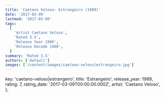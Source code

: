 ```yaml
---
title: 'Caetano Veloso: Estrangeiro (1989)'
date: '2017-03-09'
lastmod: '2017-03-09'
tags:
  [
    'Artist Caetano Veloso',
    'Rated 3.5',
    'Release Year 1989',
    'Release Decade 1980',
  ]
summary: 'Rated 3.5'
authors: ['default']
images: ['/content/images/caetano-veloso|estrangeiro.jpg']
---
```


  key: 'caetano-veloso|estrangeiro',
  title: 'Estrangeiro',
  release_year: 1989,
  rating: 7,
  rating_date: '2017-03-09T00:00:00.000Z',
  artist: 'Caetano Veloso',
};

<MusicRating data={data} />
